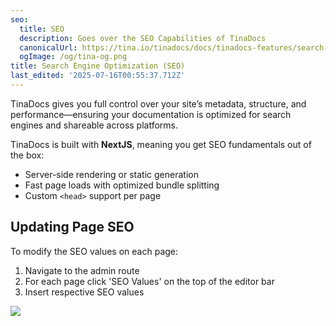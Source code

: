 ```yaml
---
seo:
  title: SEO
  description: Goes over the SEO Capabilities of TinaDocs
  canonicalUrl: https://tina.io/tinadocs/docs/tinadocs-features/search-engine-optimization-seo
  ogImage: /og/tina-og.png
title: Search Engine Optimization (SEO)
last_edited: '2025-07-16T00:55:37.712Z'
---
```


TinaDocs gives you full control over your site’s metadata, structure, and performance—ensuring your documentation is optimized for search engines and shareable across platforms.

TinaDocs is built with **NextJS**, meaning you get SEO fundamentals out of the box:

* Server-side rendering or static generation
* Fast page loads with optimized bundle splitting
* Custom `<head>` support per page

## Updating Page SEO

To modify the SEO values on each page:

1. Navigate to the admin route
2. For each page click 'SEO Values' on the top of the editor bar
3. Insert respective SEO values

![](</img/docs-assets/seo-configuration.png>)
